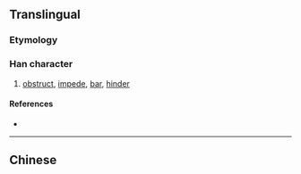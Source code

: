 {{character info/new}}
{{also|攔}}
==Translingual==

===Etymology===
{{Han simp|攔|f=闌|t=兰}}

===Han character===
{{Han char|rn=64|rad=手|as=05|sn=8|four=|canj=QTMM|ids=⿰扌兰}}

# [[obstruct]], [[impede]], [[bar]], [[hinder]]

====References====
* {{Han ref|kx=0427.161|hdz=31858.010|uh=62E6|ud=25318}}

----

==Chinese==
{{zh-see|攔}}